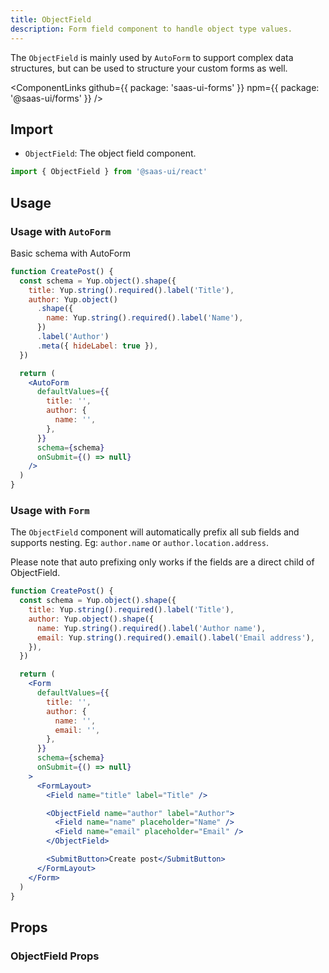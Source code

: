 ```yaml
---
title: ObjectField
description: Form field component to handle object type values.
---
```


The `ObjectField` is mainly used by `AutoForm` to support complex data structures,
but can be used to structure your custom forms as well.

<ComponentLinks
  github={{ package: 'saas-ui-forms' }}
  npm={{ package: '@saas-ui/forms' }}
/>

## Import

- `ObjectField`: The object field component.

```ts
import { ObjectField } from '@saas-ui/react'
```

## Usage

### Usage with `AutoForm`

Basic schema with AutoForm

```jsx
function CreatePost() {
  const schema = Yup.object().shape({
    title: Yup.string().required().label('Title'),
    author: Yup.object()
      .shape({
        name: Yup.string().required().label('Name'),
      })
      .label('Author')
      .meta({ hideLabel: true }),
  })

  return (
    <AutoForm
      defaultValues={{
        title: '',
        author: {
          name: '',
        },
      }}
      schema={schema}
      onSubmit={() => null}
    />
  )
}
```

### Usage with `Form`

The `ObjectField` component will automatically prefix all sub fields and supports nesting.
Eg: `author.name` or `author.location.address`.

<Info>
  Please note that auto prefixing only works if the fields are a direct child of
  ObjectField.
</Info>

```jsx
function CreatePost() {
  const schema = Yup.object().shape({
    title: Yup.string().required().label('Title'),
    author: Yup.object().shape({
      name: Yup.string().required().label('Author name'),
      email: Yup.string().required().email().label('Email address'),
    }),
  })

  return (
    <Form
      defaultValues={{
        title: '',
        author: {
          name: '',
          email: '',
        },
      }}
      schema={schema}
      onSubmit={() => null}
    >
      <FormLayout>
        <Field name="title" label="Title" />

        <ObjectField name="author" label="Author">
          <Field name="name" placeholder="Name" />
          <Field name="email" placeholder="Email" />
        </ObjectField>

        <SubmitButton>Create post</SubmitButton>
      </FormLayout>
    </Form>
  )
}
```

## Props

### ObjectField Props
